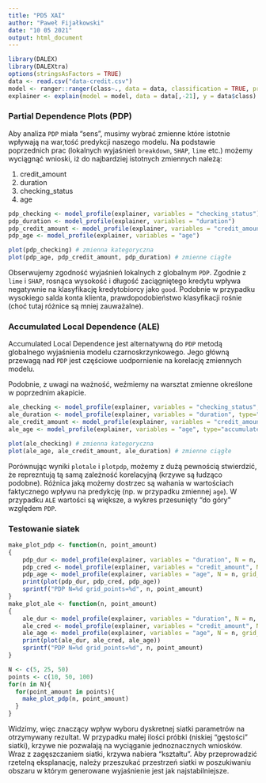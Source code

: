 ```yaml
---
title: "PD5 XAI"
author: "Paweł Fijałkowski"
date: "10 05 2021"
output: html_document
---
```



```r
library(DALEX)
library(DALEXtra)
options(stringsAsFactors = TRUE)
data <- read.csv("data-credit.csv")
model <- ranger::ranger(class~., data = data, classification = TRUE, probability = TRUE)
explainer <- explain(model = model, data = data[,-21], y = data$class)
```

### Partial Dependence Plots (PDP)

Aby analiza `PDP` miała "sens", musimy wybrać zmienne które istotnie wpływają na war,tość predykcji naszego modelu. Na podstawie poprzednich prac (lokalnych wyjaśnień `breakdown`, `SHAP`, `lime` etc.) możemy wyciągnąć wnioski, iż do najbardziej istotnych zmiennych należą:

1. credit_amount
2. duration
3. checking_status
4. age

```r
pdp_checking <- model_profile(explainer, variables = "checking_status")
pdp_duration <- model_profile(explainer, variables = "duration")
pdp_credit_amount <- model_profile(explainer, variables = "credit_amount")
pdp_age <- model_profile(explainer, variables = "age")
```

```r
plot(pdp_checking) # zmienna kategoryczna
plot(pdp_age, pdp_credit_amount, pdp_duration) # zmienne ciągłe
```

Obserwujemy zgodność wyjaśnień lokalnych z globalnym `PDP`. Zgodnie z `lime` i `SHAP`, rosnąca wysokość i długość zaciągniętego kredytu wpływa negatywnie na klasyfikację kredytobiorcy jako `good`. Podobnie w przypadku wysokiego salda konta klienta, prawdopodobieństwo klasyfikacji rośnie (choć tutaj różnice są mniej zauważalne).

### Accumulated Local Dependence (ALE)

Accumulated Local Dependence jest alternatywną do `PDP` metodą globalnego wyjaśnienia modelu czarnoskrzynkowego. Jego główną przewagą nad `PDP` jest częściowe uodpornienie na korelację zmiennych modelu.

Podobnie, z uwagi na ważność, weźmiemy na warsztat zmienne określone w poprzednim akapicie.


```r
ale_checking <- model_profile(explainer, variables = "checking_status", type="accumulated")
ale_duration <- model_profile(explainer, variables = "duration", type="accumulated")
ale_credit_amount <- model_profile(explainer, variables = "credit_amount", type="accumulated")
ale_age <- model_profile(explainer, variables = "age", type="accumulated")
```

```r
plot(ale_checking) # zmienna kategoryczna
plot(ale_age, ale_credit_amount, ale_duration) # zmienne ciągłe
```

Porównując wyniki `plotale` i `plotpdp`, możemy z dużą pewnością stwierdzić, że reprezntują tą samą zależność korelacyjną (krzywe są łudząco podobne). Różnica jaką możemy dostrzec są wahania w wartościach faktycznego wpływu na predykcję (np. w przypadku zmiennej `age`). W przypadku `ALE` wartości są większe, a wykres przesunięty "do góry" względem `PDP`.

### Testowanie siatek 

```r
make_plot_pdp <- function(n, point_amount)
{
    pdp_dur <- model_profile(explainer, variables = "duration", N = n, grid_points = point_amount)
    pdp_cred <- model_profile(explainer, variables = "credit_amount", N = n, grid_points = point_amount)
    pdp_age <- model_profile(explainer, variables = "age", N = n, grid_points = point_amount)
    print(plot(pdp_dur, pdp_cred, pdp_age))
    sprintf("PDP N=%d grid_points=%d", n, point_amount)
}
make_plot_ale <- function(n, point_amount)
{
    ale_dur <- model_profile(explainer, variables = "duration", N = n, grid_points = point_amount)
    ale_cred <- model_profile(explainer, variables = "credit_amount", N = n, grid_points = point_amount)
    ale_age <- model_profile(explainer, variables = "age", N = n, grid_points = point_amount)
    print(plot(ale_dur, ale_cred, ale_age))
    sprintf("PDP N=%d grid_points=%d", n, point_amount)
}
```

```r
N <- c(5, 25, 50)
points <- c(10, 50, 100)
for(n in N){
  for(point_amount in points){
    make_plot_pdp(n, point_amount)
  }
}
```

Widzimy, więc znaczący wpływ wyboru dyskretnej siatki parametrów na otrzymywany rezultat. W przypadku małej ilości próbki (niskiej "gęstości" siatki), krzywe nie pozwalają na wyciąganie jednoznacznych wniosków. Wraz z zagęszczaniem siatki, krzywa nabiera "kształtu". Aby przeprowadzić rzetelną eksplanację, należy przeszukać przestrzeń siatki w poszukiwaniu obszaru w którym generowane wyjaśnienie jest jak najstabilniejsze.



